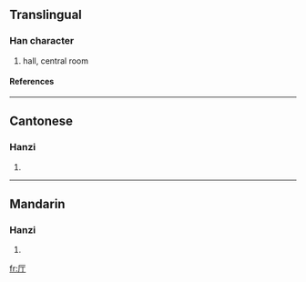 {{see|廳}}

==Translingual==
===Han character===
{{Han char|rad=厂|as=02|sn=4|four=|canj=一一弓 (MMN)}}
# hall, central room
====References====
{{Han ref|kx=0160.181|hdz=10068.010|uh=5385|ud=21381}}
----
==Cantonese==
===Hanzi===
{{yue-hanzi|jyut=|y=teng1}}
# {{defn|Cantonese}}
----
==Mandarin==
===Hanzi===
{{cmn-hanzi|tra=廳|pin=[[tīng]] (ting1)|wg=t'ing<sup>1</sup>}}
# {{defn|Mandarin}}

[[fr:厅]]
